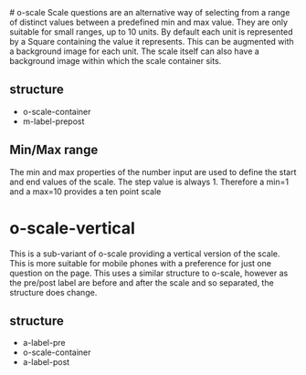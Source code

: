 
<Meta of={ScaleStories} title="Organisms/scale" />
# o-scale
Scale questions are an alternative way of selecting from a range of distinct values between a predefined min and max value.  They are only suitable for small ranges, up to 10 units.  By default each unit is represented by a Square containing the value it represents.  This can be augmented with a background image for each unit.
The scale itself can also have a background image within which the scale container sits.

## structure
- o-scale-container
- m-label-prepost

<Canvas of={ScaleStories.TenPointScale} />
<Controls of={ScaleStories.TenPointScale} />

## Min/Max range
The min and max properties of the number input are used to define the start and end values of the scale. The step value is always 1.
Therefore a min=1 and a max=10 provides a ten point scale

# o-scale-vertical
This is a sub-variant of o-scale providing a vertical version of the scale.  This is more suitable for mobile phones with a preference for just one question on the page.
This uses a similar structure to o-scale, however as the pre/post label are before and after the scale and so separated, the structure does change. 

## structure
- a-label-pre
- o-scale-container
- a-label-post

<Canvas of={ScaleStories.SevenPointScale} />
<Controls of={ScaleStories.SevenPointScale} />
